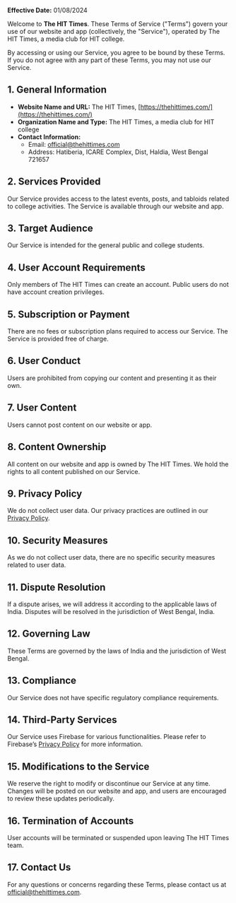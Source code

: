 **Effective Date:** 01/08/2024

Welcome to **The HIT Times**. These Terms of Service ("Terms") govern your use of our website and app (collectively, the "Service"), operated by The HIT Times, a media club for HIT college.

By accessing or using our Service, you agree to be bound by these Terms. If you do not agree with any part of these Terms, you may not use our Service.

## 1. **General Information**

- **Website Name and URL:** The HIT Times, [https://thehittimes.com/](https://thehittimes.com/)
- **Organization Name and Type:** The HIT Times, a media club for HIT college
- **Contact Information:**
  - Email: [official@thehittimes.com](mailto:official@thehittimes.com)
  - Address: Hatiberia, ICARE Complex, Dist, Haldia, West Bengal 721657

## 2. **Services Provided**

Our Service provides access to the latest events, posts, and tabloids related to college activities. The Service is available through our website and app.

## 3. **Target Audience**

Our Service is intended for the general public and college students.

## 4. **User Account Requirements**

Only members of The HIT Times can create an account. Public users do not have account creation privileges.

## 5. **Subscription or Payment**

There are no fees or subscription plans required to access our Service. The Service is provided free of charge.

## 6. **User Conduct**

Users are prohibited from copying our content and presenting it as their own.

## 7. **User Content**

Users cannot post content on our website or app.

## 8. **Content Ownership**

All content on our website and app is owned by The HIT Times. We hold the rights to all content published on our Service.

## 9. **Privacy Policy**

We do not collect user data. Our privacy practices are outlined in our [Privacy Policy](/privacy-policy).

## 10. **Security Measures**

As we do not collect user data, there are no specific security measures related to user data.

## 11. **Dispute Resolution**

If a dispute arises, we will address it according to the applicable laws of India. Disputes will be resolved in the jurisdiction of West Bengal, India.

## 12. **Governing Law**

These Terms are governed by the laws of India and the jurisdiction of West Bengal.

## 13. **Compliance**

Our Service does not have specific regulatory compliance requirements.

## 14. **Third-Party Services**

Our Service uses Firebase for various functionalities. Please refer to Firebase’s [Privacy Policy](https://firebase.google.com/policies/analytics) for more information.

## 15. **Modifications to the Service**

We reserve the right to modify or discontinue our Service at any time. Changes will be posted on our website and app, and users are encouraged to review these updates periodically.

## 16. **Termination of Accounts**

User accounts will be terminated or suspended upon leaving The HIT Times team.

## 17. **Contact Us**

For any questions or concerns regarding these Terms, please contact us at [official@thehittimes.com](mailto:official@thehittimes.com).
